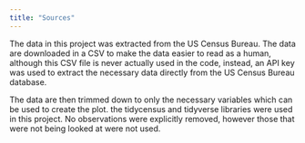 ```yaml
---
title: "Sources"
---
```


The data in this project was extracted from the US Census Bureau. The data are downloaded in a CSV to make the data easier to read as a human, although this CSV file is never actually used in the code, instead, an API key was used to extract the necessary data directly from the US Census Bureau database. 

The data are then trimmed down to only the necessary variables which can be used to create the plot. the tidycensus and tidyverse libraries were used in this project. No observations were explicitly removed, however those that were not being looked at were not used.